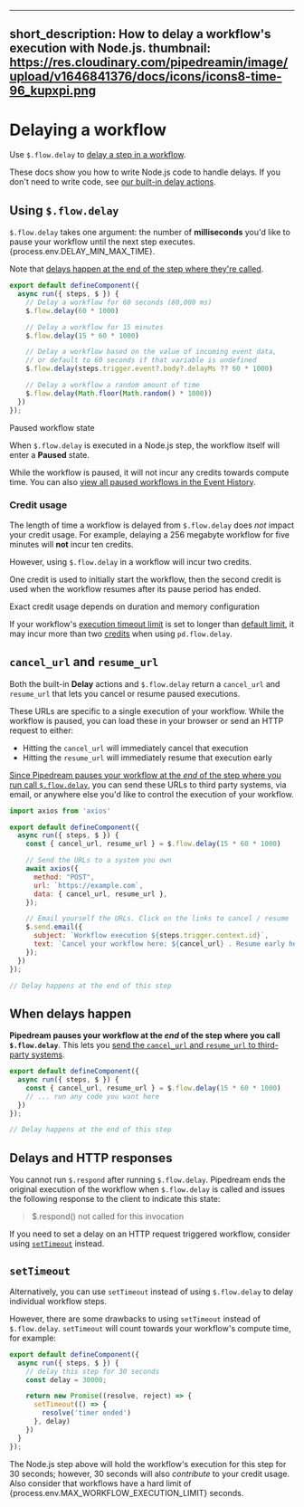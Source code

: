 
---
short_description: How to delay a workflow's execution with Node.js.
thumbnail: https://res.cloudinary.com/pipedreamin/image/upload/v1646841376/docs/icons/icons8-time-96_kupxpi.png
---

# Delaying a workflow

<VideoPlayer title="Delaying Workflow Steps" url="https://www.youtube.com/embed/IBORwBnIZ-k" startAt="148" />

Use `$.flow.delay` to [delay a step in a workflow](/workflows/flow-control/#delay).

These docs show you how to write Node.js code to handle delays. If you don't need to write code, see [our built-in delay actions](/workflows/flow-control/#delay-actions).



## Using `$.flow.delay`

`$.flow.delay` takes one argument: the number of **milliseconds** you'd like to pause your workflow until the next step executes. {process.env.DELAY_MIN_MAX_TIME}. 

Note that [delays happen at the end of the step where they're called](#when-delays-happen).

```javascript
export default defineComponent({
  async run({ steps, $ }) {
    // Delay a workflow for 60 seconds (60,000 ms)
    $.flow.delay(60 * 1000)

    // Delay a workflow for 15 minutes
    $.flow.delay(15 * 60 * 1000)

    // Delay a workflow based on the value of incoming event data,
    // or default to 60 seconds if that variable is undefined
    $.flow.delay(steps.trigger.event?.body?.delayMs ?? 60 * 1000)

    // Delay a workflow a random amount of time
    $.flow.delay(Math.floor(Math.random() * 1000))
  })
});
```

<Callout type="info" emoji="ℹ️">
Paused workflow state

When `$.flow.delay` is executed in a Node.js step, the workflow itself will enter a **Paused** state.

While the workflow is paused, it will not incur any credits towards compute time. You can also [view all paused workflows in the Event History](/event-history/#filtering-by-status).
</Callout>

### Credit usage

The length of time a workflow is delayed from `$.flow.delay` does _not_ impact your credit usage. For example, delaying a 256 megabyte workflow for five minutes will **not** incur ten credits.

However, using `$.flow.delay` in a workflow will incur two credits.

One credit is used to initially start the workflow, then the second credit is used when the workflow resumes after its pause period has ended.

<Callout type="info" emoji="ℹ️">
Exact credit usage depends on duration and memory configuration

If your workflow's [execution timeout limit](/workflows/settings/#execution-timeout-limit) is set to longer than [default limit](/limits/#time-per-execution), it may incur more than two [credits](/pricing/#credits) when using `pd.flow.delay`.
</Callout>

## `cancel_url` and `resume_url`

Both the built-in **Delay** actions and `$.flow.delay` return a `cancel_url` and `resume_url` that lets you cancel or resume paused executions.

These URLs are specific to a single execution of your workflow. While the workflow is paused, you can load these in your browser or send an HTTP request to either:

- Hitting the `cancel_url` will immediately cancel that execution
- Hitting the `resume_url` will immediately resume that execution early

[Since Pipedream pauses your workflow at the _end_ of the step where you run call `$.flow.delay`](#when-delays-happen), you can send these URLs to third party systems, via email, or anywhere else you'd like to control the execution of your workflow.

```javascript
import axios from 'axios'

export default defineComponent({
  async run({ steps, $ }) {
    const { cancel_url, resume_url } = $.flow.delay(15 * 60 * 1000)

    // Send the URLs to a system you own
    await axios({
      method: "POST",
      url: `https://example.com`,
      data: { cancel_url, resume_url },
    });

    // Email yourself the URLs. Click on the links to cancel / resume
    $.send.email({
      subject: `Workflow execution ${steps.trigger.context.id}`,
      text: `Cancel your workflow here: ${cancel_url} . Resume early here: ${resume_url}`,
    });
  })
});

// Delay happens at the end of this step
```

## When delays happen

**Pipedream pauses your workflow at the _end_ of the step where you call `$.flow.delay`**. This lets you [send the `cancel_url` and `resume_url` to third-party systems](#cancel-url-and-resume-url).

```javascript
export default defineComponent({
  async run({ steps, $ }) {
    const { cancel_url, resume_url } = $.flow.delay(15 * 60 * 1000)
    // ... run any code you want here
  })
});

// Delay happens at the end of this step
```

## Delays and HTTP responses

You cannot run `$.respond` after running `$.flow.delay`. Pipedream ends the original execution of the workflow when `$.flow.delay` is called and issues the following response to the client to indicate this state:

> $.respond() not called for this invocation

If you need to set a delay on an HTTP request triggered workflow, consider using [`setTimeout`](#settimeout) instead.

## `setTimeout`

Alternatively, you can use `setTimeout` instead of using `$.flow.delay` to delay individual workflow steps.

However, there are some drawbacks to using `setTimeout` instead of `$.flow.delay`. `setTimeout` will count towards your workflow's compute time, for example:

```javascript
export default defineComponent({
  async run({ steps, $ }) {
    // delay this step for 30 seconds
    const delay = 30000;

    return new Promise((resolve, reject) => {
      setTimeout(() => {
        resolve('timer ended')
      }, delay)
    })
  }
});

```

The Node.js step above will hold the workflow's execution for this step for 30 seconds; however, 30 seconds will also _contribute_ to your credit usage. Also consider that workflows have a hard limit of {process.env.MAX_WORKFLOW_EXECUTION_LIMIT} seconds.
